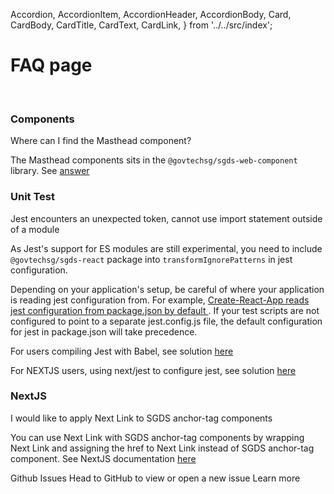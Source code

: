   Accordion,
  AccordionItem,
  AccordionHeader,
  AccordionBody,
  Card,
  CardBody,
  CardTitle,
  CardText,
  CardLink,
} from '../../src/index';

<Meta title="Troubleshooting/FAQ" />

# FAQ page

<br />

<sgds-faq-grid class="mt-2">
<div>
<h3> Components </h3>
   <Accordion>
  <AccordionItem eventKey="0-components">
    <AccordionHeader>
      Where can I find the Masthead component?
    </AccordionHeader>
    <AccordionBody>
     <p>
        The Masthead components sits in the <code>@govtechsg/sgds-web-component</code> library.
        See <a href="https://github.com/GovTechSG/sgds-govtech-react/issues/249#issuecomment-2247209504" target="_blank">answer</a>
     </p>
    </AccordionBody>
  </AccordionItem>
</Accordion>
<h3> Unit Test </h3>
 <Accordion>
  <AccordionItem eventKey="0-unittest">
    <AccordionHeader>
      Jest encounters an unexpected token, cannot use import statement outside of a module
    </AccordionHeader>
    <AccordionBody>
     <p> As Jest's support for ES modules are still experimental, you need to include <code>@govtechsg/sgds-react</code> package into <code>transformIgnorePatterns</code> in jest configuration.</p>
    <p>Depending on your application's setup, be careful of where your application is reading jest configuration from. For example, <a href="https://create-react-app.dev/docs/running-tests/#configuration" target="_blank">Create-React-App reads jest configuration from package.json by default </a>.
      If your test scripts are not configured to point to a separate jest.config.js file, the default configuration for jest in package.json will take precedence.</p>
     <p> For users compiling Jest with Babel, see solution <a target="_blank" href="https://github.com/GovTechSG/sgds-govtech-react/issues/202#issuecomment-1816602738">here</a></p>
     <p> For NEXTJS users, using next/jest to configure jest, see solution <a target="_blank" href="https://github.com/GovTechSG/sgds-govtech-react/issues/202#issuecomment-1842564757">here</a></p>
    </AccordionBody>

  </AccordionItem>
</Accordion>
<h3> NextJS </h3>
   <Accordion>
  <AccordionItem eventKey="0-nextjs">
    <AccordionHeader>
      I would like to apply Next Link to SGDS anchor-tag components
    </AccordionHeader>
    <AccordionBody>
     <p>
     You can use Next Link with SGDS anchor-tag components by wrapping Next Link and assigning the href to Next Link instead of SGDS anchor-tag component. See NextJS documentation <a href="https://nextjs.org/docs/pages/api-reference/components/link#if-the-child-is-a-custom-component-that-wraps-an-a-tag" target="_blank">here</a>
     </p>
    </AccordionBody>
  </AccordionItem>
</Accordion>
</div>
<div>
  <Card className="intro-cards">
    <CardBody>
      <CardTitle as="h4">Github Issues</CardTitle>
      <CardText>
        Head to GitHub to view or open a new issue
      </CardText>
      <CardLink href="https://github.com/GovTechSG/sgds-govtech-react/issues/" target="_blank">
        Learn more
      </CardLink>
    </CardBody>
  </Card>
  </div>
</sgds-faq-grid>
